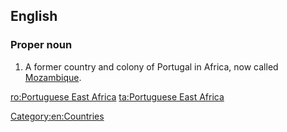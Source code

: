 ==English==
{{wikipedia}}
===Proper noun===
{{en-proper noun|head=[[Portuguese]] [[East]] [[Africa]]}}

# A former country and colony of Portugal in Africa, now called [[Mozambique]].

[[Category:en:Countries]]

[[ro:Portuguese East Africa]]
[[ta:Portuguese East Africa]]